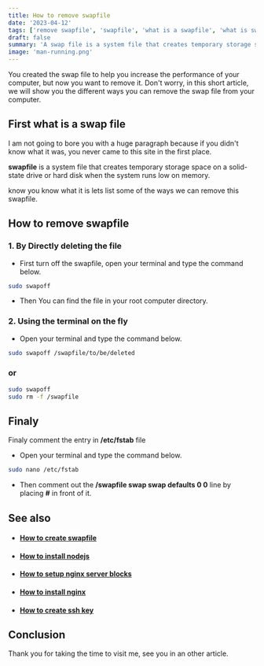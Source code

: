 ```yaml
---
title: How to remove swapfile
date: '2023-04-12'
tags: ['remove swapfile', 'swapfile', 'what is a swapfile', 'what is swapfile', 'delete swapfile']
draft: false
summary: 'A swap file is a system file that creates temporary storage space on a solid-state drive or hard disk when the system runs low on memory.'
image: 'man-running.png'
---
```



<ImageComponent
  src="/static/images/man-running.png"
  width="65%"
  height="65%"
  alt="remove swapfile png"
/>

You created the swap file to help you increase the performance of your computer, but now you want to remove it. Don't worry, in this short article, we will show you the different ways you can remove the swap file from your computer.

## First what is a swap file

I am not going to bore you with a huge paragraph because if you didn't know what it was, you never came to this site in the first place.

**swapfile** is a system file that creates temporary storage space on a solid-state drive or hard disk when the system runs low on memory.

know you know what it is lets list some of the ways we can remove this swapfile.

## How to remove swapfile

### 1. By Directly deleting the file

- First turn off the swapfile, open your terminal and type the command below.

```bash
sudo swapoff
```

- Then You can find the file in your root computer directory.

### 2. Using the terminal on the fly

- Open your terminal and type the command below.

```bash
sudo swapoff /swapfile/to/be/deleted

```

### or

```bash
sudo swapoff
sudo rm -f /swapfile
```

## Finaly

Finaly comment the entry in **/etc/fstab** file

- Open your terminal and type the command below.

```bash
sudo nano /etc/fstab
```

- Then comment out the **/swapfile swap swap defaults 0 0** line by placing **#** in front of it.

## See also

- #### [How to create swapfile](how-to-create-swapfile-in-linux)

- #### [How to install nodejs](how-to-install-nodejs)

- #### [How to setup nginx server blocks](nginx-server-block)

- #### [How to install nginx](how-to-install-nginx)

- #### [How to create ssh key](how-to-create-ssh-key)

## Conclusion

Thank you for taking the time to visit me, see you in an other article.
